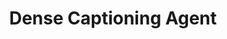 ---
title: 'Dense Captioning Agent'
description: 'Text, title, and styling in standard markdown'
icon: 'robot'
---